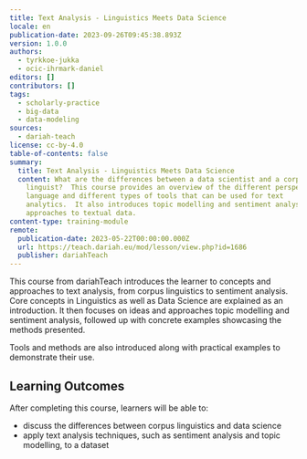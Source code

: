 ```yaml
---
title: Text Analysis - Linguistics Meets Data Science
locale: en
publication-date: 2023-09-26T09:45:38.893Z
version: 1.0.0
authors:
  - tyrkkoe-jukka
  - ocic-ihrmark-daniel
editors: []
contributors: []
tags:
  - scholarly-practice
  - big-data
  - data-modeling
sources:
  - dariah-teach
license: cc-by-4.0
table-of-contents: false
summary:
  title: Text Analysis - Linguistics Meets Data Science
  content: What are the differences between a data scientist and a corpus
    linguist?  This course provides an overview of the different perspectives on
    language and different types of tools that can be used for text
    analytics.  It also introduces topic modelling and sentiment analysis as
    approaches to textual data.
content-type: training-module
remote:
  publication-date: 2023-05-22T00:00:00.000Z
  url: https://teach.dariah.eu/mod/lesson/view.php?id=1686
  publisher: dariahTeach
---
```

T﻿his course from dariahTeach introduces the learner to concepts and approaches to text analysis, from corpus linguistics to sentiment analysis.  Core concepts in Linguistics as well as Data Science are explained as an introduction.  It then focuses on ideas and approaches topic modelling and sentiment analysis, followed up with concrete examples showcasing the methods presented.

T﻿ools and methods are also introduced along with practical examples to demonstrate their use.

## L﻿earning Outcomes

A﻿fter completing this course, learners will be able to:

* d﻿iscuss the differences between corpus linguistics and data science
* a﻿pply text analysis techniques, such as sentiment analysis and topic modelling, to a dataset

<ExternalResource title="Interested in learning more?" subtitle="Check out Text Analysis - Linguistics Meets Data Science" url="https://teach.dariah.eu/mod/lesson/view.php?id=1686" />
